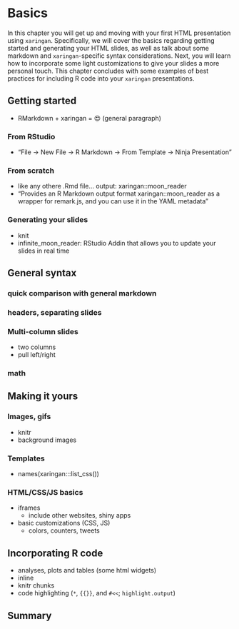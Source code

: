 # Basics {#basics}

In this chapter you will get up and moving with your first HTML presentation 
using `xaringan`.
Specifically, we will cover the basics regarding getting started and 
generating your HTML slides, as well as talk about some markdown and 
`xaringan`-specific syntax considerations. 
Next, you will learn how to incorporate some light customizations to give 
your slides a more personal touch. 
This chapter concludes with some examples of best practices for including R 
code into your `xaringan` presentations.




## Getting started

- RMarkdown + xaringan = 😍 (general paragraph)

### From RStudio

- "File -> New File -> R Markdown -> From Template -> Ninja Presentation"

### From scratch

- like any othere .Rmd file... output: xaringan::moon_reader
- "Provides an R Markdown output format xaringan::moon_reader as a 
wrapper for remark.js, and you can use it in the YAML metadata"

### Generating your slides

- knit
- infinite_moon_reader: RStudio Addin that allows you to update your slides in 
real time




## General syntax

### quick comparison with general markdown

### headers, separating slides

### Multi-column slides

- two columns
- pull left/right

### math




## Making it yours

### Images, gifs

- knitr
- background images

### Templates

- names(xaringan:::list_css())

### HTML/CSS/JS basics 

- iframes
	- include other websites, shiny apps
- basic customizations (CSS, JS)
	- colors, counters, tweets




## Incorporating R code

- analyses, plots and tables (some html widgets)
- inline
- knitr chunks
- code highlighting (`*`, `{{}}`, and `#<<`; `highlight.output`)




## Summary

